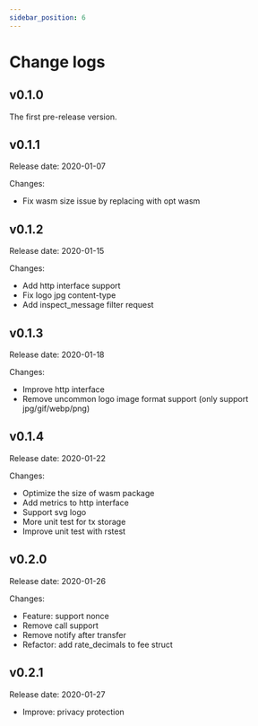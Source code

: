 ```yaml
---
sidebar_position: 6
---
```


# Change logs

<h2>v0.1.0</h2> 
The first pre-release version.

<h2>v0.1.1</h2>
Release date: 2020-01-07  

Changes:  
 - Fix wasm size issue by replacing with opt wasm

<h2>v0.1.2</h2> 
Release date: 2020-01-15  

Changes:
- Add http interface support  
- Fix logo jpg content-type  
- Add inspect_message filter request 

<h2>v0.1.3</h2> 
Release date: 2020-01-18    

Changes:
- Improve http interface  
- Remove uncommon logo image format support (only support jpg/gif/webp/png) 

<h2>v0.1.4</h2> 
Release date: 2020-01-22

Changes:
- Optimize the size of wasm package    
- Add metrics to http interface  
- Support svg logo  
- More unit test for tx storage   
- Improve unit test with rstest  

<h2>v0.2.0</h2> 
Release date: 2020-01-26

Changes:
- Feature: support nonce
- Remove call support
- Remove notify after transfer
- Refactor: add rate_decimals to fee struct

<h2>v0.2.1</h2>
Release date: 2020-01-27

- Improve: privacy protection